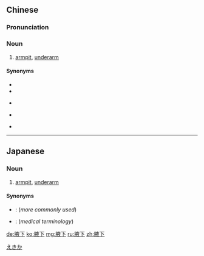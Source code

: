 ==Chinese==
{{zh-forms}}

===Pronunciation===
{{zh-pron
|m=yèxià,yìxià,2nb=variant
|c=jik6 haa6
|cat=n
}}

===Noun===
{{zh-noun}}

# [[armpit]], [[underarm]]

====Synonyms====
* {{zh-l|腋窩}}
* {{zh-l|脅下}}
* {{qualifier|Cantonese}} {{zh-l|胳肋底|gaak3 laak6-1 dai2}}
* {{qualifier|Min Nan}} {{zh-l|胳下空|koh-ē-khang}}
* {{qualifier|Hakka}} {{zh-l|手脥下|sú-khia̍p-hâ}}

{{zh-cat|Anatomy}}

----

==Japanese==
{{ja-kanjitab|えき|か|yomi=o}}

===Noun===
{{ja-noun|えきか}}

# {{lb|ja|medical terminology}} [[armpit]], [[underarm]]

====Synonyms====
* {{ja-r|脇の下|わきのした}}: (''more commonly used'')
* {{ja-r|腋窩|えきか}}: (''medical terminology'')

[[Category:ja:Anatomy|えきか]]

[[de:腋下]]
[[ko:腋下]]
[[mg:腋下]]
[[ru:腋下]]
[[zh:腋下]]